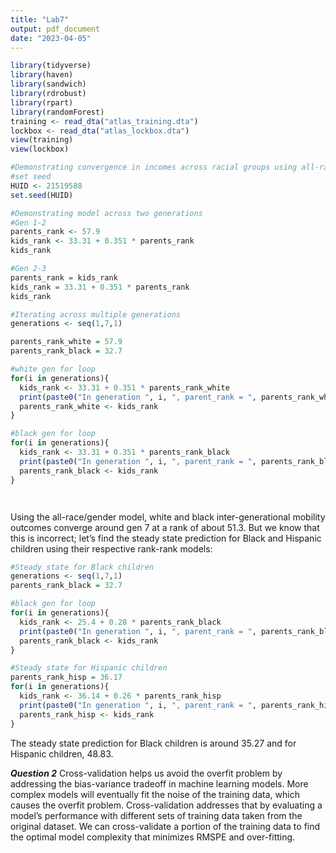 ```yaml
---
title: "Lab7"
output: pdf_document
date: "2023-04-05"
---
```


```r
library(tidyverse)
library(haven)
library(sandwich)
library(rdrobust)
library(rpart)
library(randomForest)
training <- read_dta("atlas_training.dta")
lockbox <- read_dta("atlas_lockbox.dta")
view(training)
view(lockbox)

```

```r
#Demonstrating convergence in incomes across racial groups using all-race/gender model
#set seed
HUID <- 21519588 
set.seed(HUID)

#Demonstrating model across two generations
#Gen 1-2
parents_rank <- 57.9
kids_rank <- 33.31 + 0.351 * parents_rank
kids_rank

#Gen 2-3
parents_rank = kids_rank
kids_rank = 33.31 + 0.351 * parents_rank
kids_rank

#Iterating across multiple generations
generations <- seq(1,7,1)

parents_rank_white = 57.9
parents_rank_black = 32.7

#white gen for loop
for(i in generations){ 
  kids_rank <- 33.31 + 0.351 * parents_rank_white
  print(paste0("In generation ", i, ", parent_rank = ", parents_rank_white, ", child_rank = ", kids_rank))
  parents_rank_white <- kids_rank
}

#black gen for loop
for(i in generations){ 
  kids_rank <- 33.31 + 0.351 * parents_rank_black
  print(paste0("In generation ", i, ", parent_rank = ", parents_rank_black, ", child_rank = ", kids_rank))
  parents_rank_black <- kids_rank
}




```
Using the all-race/gender model, white and black inter-generational mobility outcomes converge around gen 7 at a rank of about 51.3. But we know that this is incorrect; let's find the steady state prediction for Black and Hispanic children using their respective rank-rank models:

```r

#Steady state for Black children
generations <- seq(1,7,1)
parents_rank_black = 32.7

#black gen for loop
for(i in generations){ 
  kids_rank <- 25.4 + 0.28 * parents_rank_black
  print(paste0("In generation ", i, ", parent_rank = ", parents_rank_black, ", child_rank = ", kids_rank))
  parents_rank_black <- kids_rank
}

#Steady state for Hispanic children
parents_rank_hisp = 36.17
for(i in generations){ 
  kids_rank <- 36.14 + 0.26 * parents_rank_hisp
  print(paste0("In generation ", i, ", parent_rank = ", parents_rank_hisp, ", child_rank = ", kids_rank))
  parents_rank_hisp <- kids_rank
}

```

The steady state prediction for Black children is around 35.27 and for Hispanic children, 48.83.

***Question 2***
Cross-validation helps us avoid the overfit problem by addressing the bias-variance tradeoff in machine learning models. More complex models will eventually fit the noise of the training data, which causes the overfit problem. Cross-validation addresses that by evaluating a model's performance with different sets of training data taken from the original dataset. We can cross-validate a portion of the training data to find the optimal model complexity that minimizes RMSPE and over-fitting. 

```r




```






